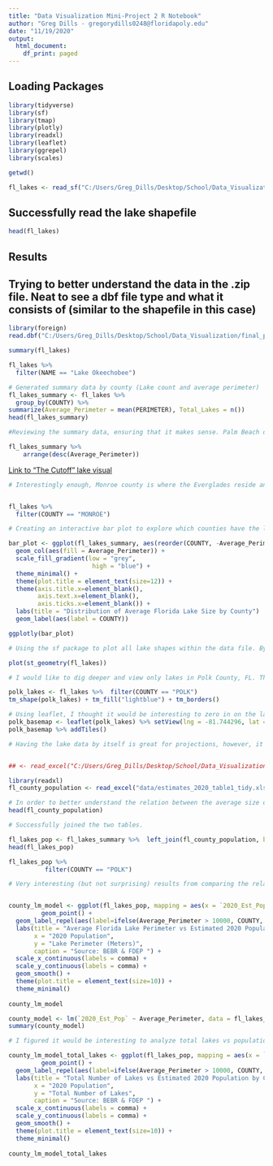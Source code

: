```yaml
---
title: "Data Visualization Mini-Project 2 R Notebook"
author: "Greg Dills - gregorydills0248@floridapoly.edu"
date: "11/19/2020"
output:
  html_document:
    df_print: paged
---
```


## Loading Packages

```r
library(tidyverse)
library(sf)
library(tmap)
library(plotly)
library(readxl)
library(leaflet)
library(ggrepel)
library(scales)
```

```r
getwd()
```

```r
fl_lakes <- read_sf("C:/Users/Greg_Dills/Desktop/School/Data_Visualization/final_project_repo/dataviz_final_project/data/Florida_Lakes/Florida_Lakes/Florida_Lakes.shp")

```


## Successfully read the lake shapefile

```r


head(fl_lakes)
```
## Results {.tabset}

## Trying to better understand the data in the .zip file. Neat to see a dbf file type and what it consists of (similar to the shapefile in this case)

```r

library(foreign)
read.dbf("C:/Users/Greg_Dills/Desktop/School/Data_Visualization/final_project_repo/dataviz_final_project/data/Florida_Lakes/Florida_Lakes/Florida_Lakes.dbf")
```

```r
summary(fl_lakes)
```


```r
fl_lakes %>% 
  filter(NAME == "Lake Okeechobee")
```


```r
# Generated summary data by county (Lake count and average perimeter)
fl_lakes_summary <- fl_lakes %>% 
  group_by(COUNTY) %>% 
summarize(Average_Perimeter = mean(PERIMETER), Total_Lakes = n())
head(fl_lakes_summary)
```




```r
#Reviewing the summary data, ensuring that it makes sense. Palm Beach does contain the largest lake (Lake Okeechobee), thus the average perimeter makes sense. However, I am not familiar with Monroe County and intend to explore further.

fl_lakes_summary %>% 
    arrange(desc(Average_Perimeter))
```

[Link to "The Cutoff" lake visual](https://geodata.dep.state.fl.us/datasets/97b765ff2b70400d8bcab23fbe2a5e88_0/data?geometry=-81.214%2C25.183%2C-80.567%2C25.400&where=NAME%20%3D%20%27The%20Cutoff%27)

```r
# Interestingly enough, Monroe county is where the Everglades reside and many of the "lakes" in this county, I would not have considered them to be classified as lakes. For example, "The Cutoff" appears to be more like a river/estuary system. A graphical representation can be found in the link above. After reading more about the meta data, the observations can also be reservoirs.


fl_lakes %>% 
  filter(COUNTY == "MONROE")
```

```r
# Creating an interactive bar plot to explore which counties have the largest (on average) lakes.

bar_plot <- ggplot(fl_lakes_summary, aes(reorder(COUNTY, -Average_Perimeter), Average_Perimeter)) +
  geom_col(aes(fill = Average_Perimeter)) +
  scale_fill_gradient(low = "grey", 
                       high = "blue") +
  theme_minimal() + 
  theme(plot.title = element_text(size=12)) +
  theme(axis.title.x=element_blank(),
        axis.text.x=element_blank(),
        axis.ticks.x=element_blank()) +
  labs(title = "Distribution of Average Florida Lake Size by County") 
  geom_label(aes(label = COUNTY))

ggplotly(bar_plot)

```



```r
# Using the sf package to plot all lake shapes within the data file. By not having any filters, we can clearly see these lakes are in Florida.

plot(st_geometry(fl_lakes))
```


```r
# I would like to dig deeper and view only lakes in Polk County, FL. This is great, but without a point of reference it is difficult to know where these lakes are located.

polk_lakes <- fl_lakes %>%  filter(COUNTY == "POLK")
tm_shape(polk_lakes) + tm_fill("lightblue") + tm_borders()

```


```r
# Using leaflet, I thought it would be interesting to zero in on the lake in Winter Haven, which I live on. In the future I want to expand on using leaflet and shapefiles together for topographical projections.
polk_basemap <- leaflet(polk_lakes) %>% setView(lng = -81.744296, lat = 28.023622, zoom = 14)
polk_basemap %>% addTiles()
```





```r
# Having the lake data by itself is great for projections, however, it would be interesting to explore whether or not there is a relationship between the average lake perimeter (in meters) vs the estimated population for each Florida County. To do this I found data here (https://www.bebr.ufl.edu/population/data) and even though I did not tidy the data in R (I need to practice data wrangling techniques again!), I was able to quickly get the data into a manageable format in Excel.


## <- read_excel("C:/Users/Greg_Dills/Desktop/School/Data_Visualization/Data_Viz_Project_2/Data_Viz_Pro2/data/estimates_2020_table1_tidy.xlsx")

library(readxl)
fl_county_population <- read_excel("data/estimates_2020_table1_tidy.xlsx")
```

```r
# In order to better understand the relation between the average size of lakes and the population in Florida counties.  
head(fl_county_population) 
```


```r
# Successfully joined the two tables.

fl_lakes_pop <- fl_lakes_summary %>%  left_join(fl_county_population, by="COUNTY")
head(fl_lakes_pop)
```

```r
fl_lakes_pop %>% 
          filter(COUNTY == "POLK")
```



```r

# Very interesting (but not surprising) results from comparing the relationship between the average lake perimeter and the anticipated 2020 population by county. By annotating the clear outliers (above 10,000 meters average lake perimeter), we can see that early on in the model as a County's population is lower, there is an increase in the average size of the lake's perimeter. Aside from other variables this makes sense, the larger the average lake size in a given county, likely there will be less land mass for people to live on. There are exceptions in Florida however. For example, Lake Okeechobee is assigned to Palm Beach County (Even though it neighbors many counties) and Palm Beach has a relatively high estimated population count.


county_lm_model <- ggplot(fl_lakes_pop, mapping = aes(x = `2020_Est_Pop`, y = Average_Perimeter, label = COUNTY)) +
         geom_point() +
  geom_label_repel(aes(label=ifelse(Average_Perimeter > 10000, COUNTY, ifelse(`2020_Est_Pop` > 2000000, COUNTY,ifelse(`2020_Est_Pop` == 715090, COUNTY,""))))) +
  labs(title = "Average Florida Lake Perimeter vs Estimated 2020 Population by County",
       x = "2020 Population",
       y = "Lake Perimeter (Meters)",
       caption = "Source: BEBR & FDEP ") +
  scale_x_continuous(labels = comma) +
  scale_y_continuous(labels = comma) +
  geom_smooth() +
  theme(plot.title = element_text(size=10)) +
  theme_minimal()
  
county_lm_model

```


```r
county_model <- lm(`2020_Est_Pop` ~ Average_Perimeter, data = fl_lakes_pop)
summary(county_model)
```



```r

# I figured it would be interesting to analyze total lakes vs population. Keeping the same annotations as the prior plot, we can see where many of the counties shifted, because they simply do not have nearly as many lakes and in the case of Palm Beach (Lake Okeechobee), there are actually very few lakes relative to other counties. Notice how the linear model's peak regression line is further along the x-axis, this is showing that even in counties which the population is higher there are plenty of lakes. Polk county is a good example with over 300 lakes and double the average county Population. Maybe this indicates that people prefer lakes and potentially living on them?

county_lm_model_total_lakes <- ggplot(fl_lakes_pop, mapping = aes(x = `2020_Est_Pop`, y = Total_Lakes, label = COUNTY)) +
         geom_point() +
  geom_label_repel(aes(label=ifelse(Average_Perimeter > 10000, COUNTY, ifelse(`2020_Est_Pop` > 2000000, COUNTY,ifelse(`2020_Est_Pop` == 715090, COUNTY,""))))) +
  labs(title = "Total Number of Lakes vs Estimated 2020 Population by County",
       x = "2020 Population",
       y = "Total Number of Lakes",
       caption = "Source: BEBR & FDEP ") +
  scale_x_continuous(labels = comma) +
  scale_y_continuous(labels = comma) +
  geom_smooth() +
  theme(plot.title = element_text(size=10)) +
  theme_minimal()
  
county_lm_model_total_lakes

```

